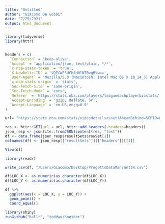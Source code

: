 ```yaml
---
title: "Untitled"
author: "Giacomo De Gobbi"
date: "7/25/2021"
output: html_document
---
```




```r
library(tidyverse)
library(httr)


headers = c(
  `Connection` = 'keep-alive',
  `Accept` = 'application/json, text/plain, */*',
  `x-nba-stats-token` = 'true',
  `X-NewRelic-ID` = 'VQECWF5UChAHUlNTBwgBVw==',
  `User-Agent` = 'Mozilla/5.0 (Macintosh; Intel Mac OS X 10_14_6) AppleWebKit/537.36 (KHTML, like Gecko) Chrome/78.0.3904.87 Safari/537.36',
  `x-nba-stats-origin` = 'stats',
  `Sec-Fetch-Site` = 'same-origin',
  `Sec-Fetch-Mode` = 'cors',
  `Referer` = 'https://stats.nba.com/players/leaguedashplayerbiostats/',
  `Accept-Encoding` = 'gzip, deflate, br',
  `Accept-Language` = 'en-US,en;q=0.9'
)

```
```r
url= "https://stats.nba.com/stats/videodetailsasset?AheadBehind=&CFID=&CFPARAMS=&ClutchTime=&Conference=&ContextFilter=&ContextMeasure=FGA&DateFrom=&DateTo=&Division=&EndPeriod=0&EndRange=28800&GROUP_ID=&GameEventID=&GameID=0042000406&GameSegment=&GroupID=&GroupMode=&GroupQuantity=5&LastNGames=0&LeagueID=00&Location=&Month=0&OnOff=&OpponentTeamID=0&Outcome=&PORound=0&Period=0&PlayerID=203507&PlayerID1=&PlayerID2=&PlayerID3=&PlayerID4=&PlayerID5=&PlayerPosition=&PointDiff=&Position=&RangeType=0&RookieYear=&Season=2020-21&SeasonSegment=&SeasonType=Playoffs&ShotClockRange=&StartPeriod=0&StartRange=0&StarterBench=&TeamID=1610612749&VsConference=&VsDivision=&VsPlayerID1=&VsPlayerID2=&VsPlayerID3=&VsPlayerID4=&VsPlayerID5=&VsTeamID="
```

```r
res <- httr::GET(url = url, httr::add_headers(.headers=headers))
json_resp <- jsonlite::fromJSON(content(res, "text"))
df <- data.frame(json_resp$resultSets$rowSet[1])
colnames(df) <- json_resp[["resultSets"]][["headers"]][[1]]
```

```r
View(df)
```

```r
library(readr)

write_csv(df, "/Users/Giacomo/Desktop/ProgettoDataMan/ant34.csv")
```




```r
df$LOC_X <- as.numeric(as.character(df$LOC_X))
df$LOC_Y <- as.numeric(as.character(df$LOC_Y))

df %>% 
  ggplot(aes(x = LOC_X, y = LOC_Y)) + 
  geom_point() +
  coord_equal()
```
```r

library(shiny)
runGitHub("ballr", "toddwschneider")
```






